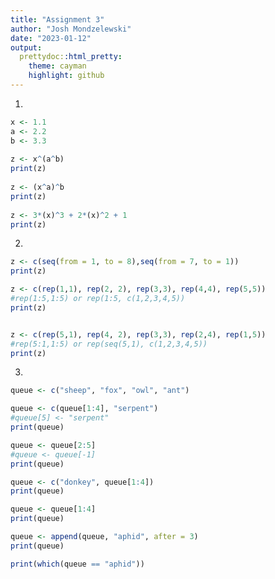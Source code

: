 ```yaml
---
title: "Assignment 3"
author: "Josh Mondzelewski"
date: "2023-01-12"
output: 
  prettydoc::html_pretty:
    theme: cayman
    highlight: github
---
```

1.
```r
x <- 1.1
a <- 2.2
b <- 3.3
  
z <- x^(a^b)
print(z)
  
z <- (x^a)^b
print(z)
  
z <- 3*(x)^3 + 2*(x)^2 + 1
print(z)
```

2.
```r
z <- c(seq(from = 1, to = 8),seq(from = 7, to = 1))
print(z)

z <- c(rep(1,1), rep(2, 2), rep(3,3), rep(4,4), rep(5,5))
#rep(1:5,1:5) or rep(1:5, c(1,2,3,4,5))
print(z)


z <- c(rep(5,1), rep(4, 2), rep(3,3), rep(2,4), rep(1,5))
#rep(5:1,1:5) or rep(seq(5,1), c(1,2,3,4,5))
print(z)

```

3.  
```r
queue <- c("sheep", "fox", "owl", "ant")

queue <- c(queue[1:4], "serpent")
#queue[5] <- "serpent"
print(queue)

queue <- queue[2:5]
#queue <- queue[-1]
print(queue)

queue <- c("donkey", queue[1:4])
print(queue)

queue <- queue[1:4]
print(queue)

queue <- append(queue, "aphid", after = 3)
print(queue)

print(which(queue == "aphid"))
```


